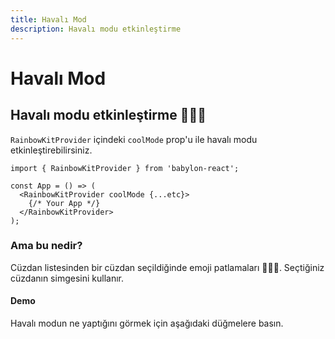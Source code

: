 ```yaml
---
title: Havalı Mod
description: Havalı modu etkinleştirme
---
```


# Havalı Mod

## Havalı modu etkinleştirme 🌈🌈🌈

`RainbowKitProvider` içindeki `coolMode` prop'u ile havalı modu etkinleştirebilirsiniz.

```tsx
import { RainbowKitProvider } from 'babylon-react';

const App = () => (
  <RainbowKitProvider coolMode {...etc}>
    {/* Your App */}
  </RainbowKitProvider>
);
```

### Ama bu nedir?

Cüzdan listesinden bir cüzdan seçildiğinde emoji patlamaları 🌈🌈🌈. Seçtiğiniz cüzdanın simgesini kullanır.

#### Demo

Havalı modun ne yaptığını görmek için aşağıdaki düğmelere basın.

<CoolMode />
